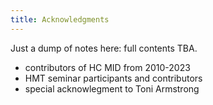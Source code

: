```yaml
---
title: Acknowledgments
---
```



:::{.callout-warning}
Just a dump of notes here: full contents TBA.
:::

- contributors of HC MID from 2010-2023
- HMT seminar participants and contributors
- special acknowlegment to Toni Armstrong
